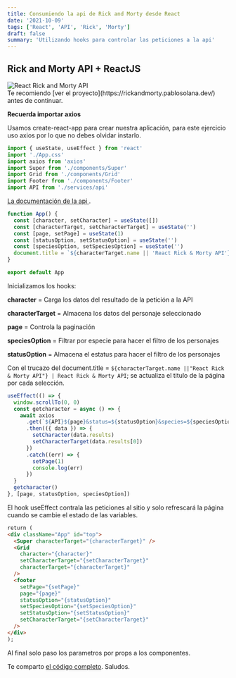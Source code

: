 ```yaml
---
title: Consumiendo la api de Rick and Morty desde React
date: '2021-10-09'
tags: ['React', 'API', 'Rick', 'Morty']
draft: false
summary: 'Utilizando hooks para controlar las peticiones a la api'
---
```


## Rick and Morty API + ReactJS

<div className="flex flex-wrap -mx-2 overflow-hidden xl:-mx-2">
  <div className="my-1 px-2 w-full overflow-hidden xl:my-1 xl:px-2 xl:w-1/2">
    <Image
      alt="React Rick and Morty API"
      src="/static/images/ReactRickMortyAPI/ReactRickMortyAPI.png"
      width={650}
      height={350}
    />
  </div>
  Te recomiendo [ver el proyecto](https://rickandmorty.pablosolana.dev/) antes de continuar.
</div>

**Recuerda importar axios**

Usamos create-react-app para crear nuestra aplicación, para este ejercicio uso axios por lo que no debes olvidar instarlo.

```javascript
import { useState, useEffect } from 'react'
import './App.css'
import axios from 'axios'
import Super from './components/Super'
import Grid from './components/Grid'
import Footer from './components/Footer'
import API from './services/api'
```

[La documentación de la api ](https://rickandmortyapi.com/).

```javascript
function App() {
  const [character, setCharacter] = useState([])
  const [characterTarget, setCharacterTarget] = useState('')
  const [page, setPage] = useState(1)
  const [statusOption, setStatusOption] = useState('')
  const [speciesOption, setSpeciesOption] = useState('')
  document.title = `${characterTarget.name || 'React Rick & Morty API'} | React Rick & Morty API`
}

export default App
```

Inicializamos los hooks:

**character** = Carga los datos del resultado de la petición a la API

**characterTarget** = Almacena los datos del personaje seleccionado

**page** = Controla la paginación

**speciesOption** = Filtrar por especie para hacer el filtro de los personajes

**statusOption** = Almacena el estatus para hacer el filtro de los personajes

Con el trucazo del document.title = `${characterTarget.name ||"React Rick & Morty API"} | React Rick & Morty API`; se actualiza el titulo de la página por cada selección.

```javascript
useEffect(() => {
  window.scrollTo(0, 0)
  const getcharacter = async () => {
    await axios
      .get(`${API}${page}&status=${statusOption}&species=${speciesOption}`)
      .then(({ data }) => {
        setCharacter(data.results)
        setCharacterTarget(data.results[0])
      })
      .catch((err) => {
        setPage(1)
        console.log(err)
      })
  }
  getcharacter()
}, [page, statusOption, speciesOption])
```

El hook useEffect contrala las peticiones al sitio y solo refrescará la página cuando se cambie el estado de las variables.

```html
return (
<div className="App" id="top">
  <Super characterTarget="{characterTarget}" />
  <Grid
    character="{character}"
    setCharacterTarget="{setCharacterTarget}"
    characterTarget="{characterTarget}"
  />
  <footer
    setPage="{setPage}"
    page="{page}"
    statusOption="{statusOption}"
    setSpeciesOption="{setSpeciesOption}"
    setStatusOption="{setStatusOption}"
    setCharacterTarget="{setCharacterTarget}"
  />
</div>
);
```
Al final solo paso los parametros por props a los componentes.

Te comparto [el código completo](https://github.com/juanpablosolana/rickandmorty).
Saludos.
